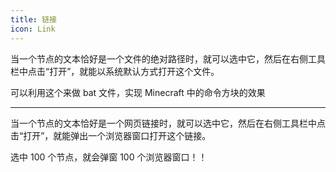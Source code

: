 ```yaml
---
title: 链接
icon: Link
---
```


当一个节点的文本恰好是一个文件的绝对路径时，就可以选中它，然后在右侧工具栏中点击“打开”，就能以系统默认方式打开这个文件。

可以利用这个来做 bat 文件，实现 Minecraft 中的命令方块的效果

---

当一个节点的文本恰好是一个网页链接时，就可以选中它，然后在右侧工具栏中点击“打开”，就能弹出一个浏览器窗口打开这个链接。

选中 100 个节点，就会弹窗 100 个浏览器窗口！！
